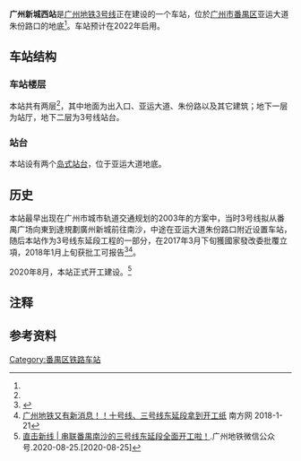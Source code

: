 {{Station Infobox
|name = 广州新城西
|eng_name = <!--Guangzhou New Town West-->
| linecolour = {{广州地铁颜色|3}}
|image =  
|caption = 
|code = <!--{{广州地铁车站编号|3|03|uc=1}}-->
| country = {{PRC}}
| borough = [[廣東省|廣東省]][[广州市|广州市]][[番禺区|番禺区]][[石碁镇|石碁镇]]
| address = 亚运大道朱份路口
|coordinates = {{coord|22|56|25.64|N|113|26|2.70|E|display=inline,title|Region:CN_Railway_Station}}
|colour = 
|structure = 地下车站
|lines = {{广州地铁路线链接|3|SL}}
|hall = 地下站厅
|opening = 2022年
|platform = 2個[[島式月台|島式月台]]
|exits = 
|station_hours = 
|first =
|last =
|services = 
|route_map = <!-- 
本站为双岛四线车站
{{BS-map|inline=yes|legend=no|map=
uextSTRf!~MFADEg\uextSTRg!~MFADEg~~{{RoutemapRoute|l=u|[[番禺客运站_(地铁)|番禺客运站]]}}
uextSTR+BSl\uextSTR+BSr
uextSTR+BSl\uextSTR+BSr
uextSTRf!~MFADEf\uextSTRg!~MFADEf~~{{RoutemapRoute|l=d|[[金光大道站|金光大道站]]}}
}}-->
}}

'''广州新城西站'''是[[广州地铁3号线|广州地铁3号线]]正在建设的一个车站，位於[[广州市|广州市]][[番禺区|番禺区]]亚运大道朱份路口的地底<ref name="20200825gzmtr" />。车站预计在2022年启用。

==车站结构==
===车站楼层===
本站共有两层<ref name="20200825gzmtr" />，其中地面为出入口、亚运大道、朱份路以及其它建筑；地下一层为站厅，地下二层为3号线站台。<!-- 
待更新，本站为双岛四线车站。
{|table border=0 cellspacing=0 cellpadding=3
|style="border-bottom:solid 1px gray; border-top:solid 1px gray;" valign=top width=100|'''地下一层'''
|style="border-bottom:solid 1px gray; border-top:solid 1px gray;" width=100 valign=top|站廳
|style="border-bottom:solid 1px gray; border-top:solid 1px gray;" width=390 valign=top|售票機、客服中心
|-
|style="border-bottom:solid 1px gray;" rowspan=10 valign=top|'''地下二層'''
|{{arrow|L}}
|{{广州地铁站台|3|2}}站台 {{广州地铁路線鏈接|3}} {{广州地铁/车站|机场北}}方向<small>（[[番禺客运站_(地铁)|番禺客运站]]）</small>
|-
|style="border-right:solid 2px black;border-left:solid 2px black;border-top:solid 2px black;border-bottom:solid 2px black;" colspan=2|<center><small>[[島式站台|島式站台]]</small></center>
|-
|style="border-bottom:solid 1px gray;"|
|style="border-bottom:solid 1px gray;"|{{split text|{{广州地铁站台|3|1}}站台 {{广州地铁路线链接|3}} {{广州地铁/车站|海傍}}方向<small>（[[金光大道站|金光大道站]]）</small>|{{arrow|R}}}}
|}
-->
===站台===
本站设有两个[[岛式站台|岛式站台]]，位于亚运大道地底。

==历史==
{{see also|广州地铁3号线#历史}}
本站最早出现在广州市城市轨道交通规划的2003年的方案中，当时3号线拟从番禺广场向東到達規劃廣州新城前往南沙，中途在亚运大道朱份路口附近设置车站，随后本站作为3号线东延段工程的一部分，在2017年3月下旬獲國家發改委批覆立項，2018年1月上旬获批工可报告<ref>{{Cite web |url=http://news.163.com/18/0121/10/D8LU8K4I000187VE.html |title=方便亚运城居民出行，地铁三号线将向东延至海傍站，不延至海鸥岛 |access-date=2018-01-21 |archive-url=https://web.archive.org/web/20180121184621/http://news.163.com/18/0121/10/D8LU8K4I000187VE.html |archive-date=2018-01-21 |dead-url=yes }}</ref><ref>[http://kb.southcn.com/content/2018-01/21/content_180506045.htm 广州地铁又有新消息！！十号线、三号线东延段拿到开工纸] {{Wayback|url=http://kb.southcn.com/content/2018-01/21/content_180506045.htm |date=20191219085706 }}南方网 2018-1-21</ref>。

2020年8月，本站正式开工建设。<ref name="20200825gzmtr">[https://mp.weixin.qq.com/s/yqmugNVLhBgZfTj0YL5h-g 直击新线 | 串联番禺南沙的三号线东延段全面开工啦！].广州地铁微信公众号.2020-08-25.[2020-08-25]</ref>

==注释==
{{notefoot}}

==参考资料==
{{reflist|25em}}

{{广州地铁3号线}}
{{广州地铁}}

[[Category:番禺区铁路车站|Category:番禺区铁路车站]]